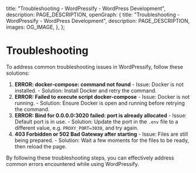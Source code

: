 
  title: "Troubleshooting - WordPressify - WordPress Development",
  description: PAGE_DESCRIPTION,
  openGraph: {
    title: "Troubleshooting - WordPressify - WordPress Development",
    description: PAGE_DESCRIPTION,
    images: OG_IMAGE,
  },
};

# Troubleshooting

To address common troubleshooting issues in WordPressify, follow these solutions:

1. **ERROR: docker-compose: command not found**
		- Issue: Docker is not installed.
		- Solution: Install Docker and retry the command.
2. **ERROR: Failed to execute script docker-compose**
		- Issue: Docker is not running.
		- Solution: Ensure Docker is open and running before retrying the command.
3. **ERROR: Bind for 0.0.0.0:3020 failed: port is already allocated**
		- Issue: Default port is in use.
		- Solution: Update the port in the <code>.env</code> file to a different value, e.g. <code>PROXY_PORT=3030</code>, and try again.
4. **403 Forbidden or 502 Bad Gateway after starting**
		- Issue: Files are still being prepared.
		- Solution: Wait a few moments for the files to be ready, then reload the page.

By following these troubleshooting steps, you can effectively address common errors encountered while using WordPressify.

